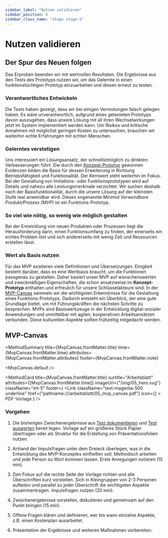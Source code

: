 ```yaml
---
sidebar_label: "Nutzen validieren"
sidebar_position: 6
sidebar_class_name: "stage stage-5"
---
```





# Nutzen validieren

## Der Spur des Neuen folgen

Das Erproben beenden wir mit wertvollen Resultaten. Die Ergebnisse aus den Tests des Prototyps nutzen wir, um das Gelernte in einen funktionstüchtigen Prototyp einzuarbeiten und diesen erneut zu testen.

### Verantwortliches Entwickeln

Die Tests haben gezeigt, dass wir bei einigen Vermutungen falsch gelegen haben. Es wäre unverantwortlich, aufgrund eines getesteten Prototyps davon auszugehen, dass unsere Lösung mit all ihren Wechselwirkungen jetzt im System implementiert werden kann. Um Risikos und kritische Annahmen mit möglichst geringen Kosten zu untersuchen, brauchen wir weiterhin echte Erfahrungen mit echten Menschen.

### Gelerntes verstetigen

Uns interessiert ein Lösungsansatz, der schnellstmöglich zu direkten Verbesserungen führt. Die durch den [Konzept-Prototyp](/buch/erproben/prototypen-erstellen#konzept-prototypen) gewonnen Evidenzen bilden die Basis für dessen Erweiterung in Richtung Betriebsfähigkeit und Funktionalität. Der Kernwert steht weiterhin im Fokus. Bei der Gestaltung von Imitations- oder Funktionsprototypen wird auf Details und nahezu alle Leistungsmerkmale verzichtet. Wir suchen deshalb nach der Basisfunktionalität, durch die unsere Lösung auf der kleinsten Stufe real anwendbar wird. Dieses sogenannte _Minimal Verwendbare Produkt/Prozess (MVP)_ ist ein Funktions-Prototyp.

### So viel wie nötig, so wenig wie möglich gestalten

Bei der Entwicklung von neuen Produkten oder Prozessen liegt die Herausforderung darin, einen Funktionsumfang zu finden, der einerseits ein echtes Problem löst und sich andererseits mit wenig Zeit und Ressourcen erstellen lässt.

### Wert als Basis nutzen

Für das MVP existieren viele Definitionen und Übersetzungen. Einigkeit besteht darüber, dass es eine Wertbasis braucht, um die Funktionen passgenau zu gestalten. Daher basiert unser MVP auf wünschenswerten und zweckmäßigen Eigenschaften, die schon ansatzweise im **Konzept-Prototyp** enthalten und erfreulich für unsere Schlüsselakteure sind. In der [MVP-Canvas](#mvp-Canvas) sammeln wir die wichtigsten Erkenntnisse für die Gestaltung eines Funktions-Prototyps. Dadurch entsteht ein Überblick, der eine gute Grundlage bietet, um mit Führungskräften die nächsten Schritte zu besprechen. MVPs sind Basiswerkzeuge in der Entwicklung digital-sozialer Anwendungen und unmittelbar mit agilen, kooperativen Arbeitsansätzen verbunden. Diese kulturellen Aspekte sollten frühzeitig mitgedacht werden.

## MVP-Canvas

<MethodSummary
  title={MvpCanvas.frontMatter.title}
  time={MvpCanvas.frontMatter.time}
  attributes={MvpCanvas.frontMatter.attributes}
  footer={MvpCanvas.frontMatter.note}
>
  <MvpCanvas.default />
</MethodSummary>

<MethodCard
  title={MvpCanvas.frontMatter.title}
  surtitle="Arbeitsblatt"
  attributes={[MvpCanvas.frontMatter.time]}
  imageUrl={"/img/05_hero.svg"}
  className="mt-5"
  footer={
    <Link
      className="text-magenta-500 underline"
      href={"pathname:///arbeitsblatt/05_mvp_canvas.pdf"}
      icon={<EditIcon className="w-3 h-3 text-inherit" />}
    >
      PDF-Vorlage
    </Link>
  }
/>

### Vorgehen

1. Die bisherigen Zwischenergebnisse aus [Test dokumentieren](/buch/erproben/ausprobieren-lassen#test-dokumentieren) und [Test auswerten](/buch/erproben/lernen-anpassen#test-auswerten) bereit legen. Vorlage auf ein größeres Stück Papier übertragen oder als Struktur für die Erstellung von Präsentationsfolien nutzen.

2. Anhand der Impulsfragen unter dem Dreieck überlegen, was in die Entwicklung des MVP-Konzeptes einfließen soll. Methodisch arbeiten und jede Person zu Wort kommen lassen. Erste Anregungen notieren (15 min).

3. Den Fokus auf die rechte Seite der Vorlage richten und alle Überschriften kurz vorstellen. Sich in Kleingruppen von 2-3 Personen aufteilen und parallel zu jeder Überschrift die wichtigsten Aspekte zusammentragen. Impulsfragen nutzen (20 min).

4. Zwischenergebnisse vorstellen, diskutieren und gemeinsam auf den Punkt bringen (15 min).

5. Offene Fragen klären und definieren, wer bis wann einzelne Aspekte, z.B. einen Kostenplan ausarbeitet.

6. Präsentation der Ergebnisse und weiteren Maßnahmen vorbereiten.
